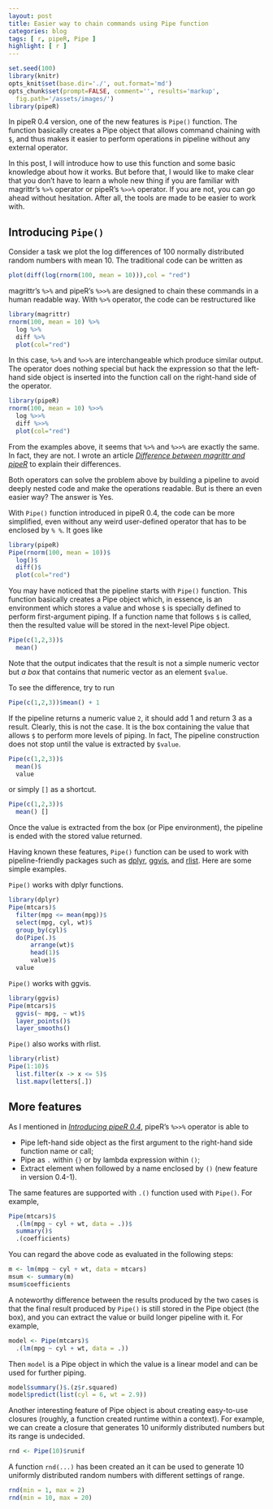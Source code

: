 ```yaml
---
layout: post
title: Easier way to chain commands using Pipe function
categories: blog
tags: [ r, pipeR, Pipe ]
highlight: [ r ]
---
```


```r
set.seed(100)
library(knitr)
opts_knit$set(base.dir='./', out.format='md')
opts_chunk$set(prompt=FALSE, comment='', results='markup',
  fig.path='/assets/images/')
library(pipeR)
```

In pipeR 0.4 version, one of the new features is `Pipe()` function. The function basically creates a Pipe object that allows command chaining with `$`, and thus makes it easier to perform operations in pipeline without any external operator.

In this post, I will introduce how to use this function and some basic knowledge about how it works. But before that, I would like to make clear that you don't have to learn a whole new thing if you are familiar with magrittr's `%>%` operator or pipeR's `%>>%` operator. If you are not, you can go ahead without hesitation. After all, the tools are made to be easier to work with.

## Introducing `Pipe()`

Consider a task we plot the log differences of 100 normally distributed random numbers with mean 10. The traditional code can be written as 

```r
plot(diff(log(rnorm(100, mean = 10))),col = "red")
```

magrittr's `%>%` and pipeR's `%>>%` are designed to chain these commands in a human readable way. With `%>%` operator, the code can be restructured like

```r
library(magrittr)
rnorm(100, mean = 10) %>%
  log %>%
  diff %>%
  plot(col="red")
```

In this case, `%>%` and `%>>%` are interchangeable which produce similar output. The operator does nothing special but hack the expression so that the left-hand side object is inserted into the function call on the right-hand side of the operator.

```r
library(pipeR)
rnorm(100, mean = 10) %>>%
  log %>>%
  diff %>>%
  plot(col="red")
```

From the examples above, it seems that `%>%` and `%>>%` are exactly the same. In fact, they are not. I wrote an article *[Difference between magrittr and pipeR](http://renkun.me/blog/2014/08/08/difference-between-magrittr-and-pipeR.html)* to explain their differences.

Both operators can solve the problem above by building a pipeline to avoid deeply nested code and make the operations readable. But is there an even easier way? The answer is Yes.

With `Pipe()` function introduced in pipeR 0.4, the code can be more simplified, even without any weird user-defined operator that has to be enclosed by `% %`. It goes like

```r
library(pipeR)
Pipe(rnorm(100, mean = 10))$
  log()$
  diff()$
  plot(col="red")
```

You may have noticed that the pipeline starts with `Pipe()` function. This function basically creates a Pipe object which, in essence, is an environment which stores a value and whose `$` is specially defined to perform first-argument piping. If a function name that  follows `$` is called, then the resulted value will be stored in the next-level Pipe object. 

```r
Pipe(c(1,2,3))$
  mean()
```

Note that the output indicates that the result is not a simple numeric vector but *a box* that contains that numeric vector as an element `$value`. 

To see the difference, try to run

```r
Pipe(c(1,2,3))$mean() + 1
```

If the pipeline returns a numeric value `2`, it should add 1 and return 3 as a result. Clearly, this is not the case. It is the box containing the value that allows `$` to perform more levels of piping. In fact, The pipeline construction does not stop until the value is extracted by `$value`.

```r
Pipe(c(1,2,3))$
  mean()$
  value
```

or simply `[]` as a shortcut.

```r
Pipe(c(1,2,3))$
  mean() []
```

Once the value is extracted from the box (or Pipe environment), the pipeline is ended with the stored value returned. 

Having known these features, `Pipe()` function can be used to work with pipeline-friendly packages such as [dplyr](https://github.com/hadley/dplyr), [ggvis](http://ggvis.rstudio.com/), and [rlist](http://renkun.me/rlist/). Here are some simple examples. 

`Pipe()` works with dplyr functions.

```r
library(dplyr)
Pipe(mtcars)$
  filter(mpg <= mean(mpg))$
  select(mpg, cyl, wt)$
  group_by(cyl)$
  do(Pipe(.)$
      arrange(wt)$
      head(1)$
      value)$
  value
```

`Pipe()` works with ggvis.

```r
library(ggvis)
Pipe(mtcars)$
  ggvis(~ mpg, ~ wt)$
  layer_points()$
  layer_smooths()
```

`Pipe()` also works with rlist.

```r
library(rlist)
Pipe(1:10)$
  list.filter(x -> x <= 5)$
  list.mapv(letters[.])
```

## More features

As I mentioned in *[Introducing pipeR 0.4](http://renkun.me/blog/2014/08/04/introducing-pipeR-0.4.html)*, pipeR's `%>>%` operator is able to 

* Pipe left-hand side object as the first argument to the right-hand side function name or call;
* Pipe as `.` within `{}` or by lambda expression within `()`;
* Extract element when followed by a name enclosed by `()` (new feature in version 0.4-1). 

The same features are supported with `.()` function used with `Pipe()`. For example,

```r
Pipe(mtcars)$
  .(lm(mpg ~ cyl + wt, data = .))$
  summary()$
  .(coefficients)
```

You can regard the above code as evaluated in the following steps:

```r
m <- lm(mpg ~ cyl + wt, data = mtcars)
msum <- summary(m)
msum$coefficients
```

A noteworthy difference between the results produced by the two cases is that the final result produced by `Pipe()` is still stored in the Pipe object (the box), and you can extract the value or build longer pipeline with it. For example,

```r
model <- Pipe(mtcars)$
  .(lm(mpg ~ cyl + wt, data = .))
```

Then `model` is a Pipe object in which the value is a linear model and can be used for further piping.

```r
model$summary()$.(z$r.squared)
model$predict(list(cyl = 6, wt = 2.9))
```

Another interesting feature of Pipe object is about creating easy-to-use closures (roughly, a function created runtime within a context). For example, we can create a closure that generates 10 uniformly distributed numbers but its range is undecided.

```r
rnd <- Pipe(10)$runif
```

A function `rnd(...)` has been created an it can be used to generate 10 uniformly distributed random numbers with different settings of range.

```r
rnd(min = 1, max = 2)
rnd(min = 10, max = 20)
```

